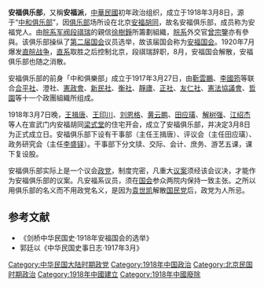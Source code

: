 {{No footnotes|time=2021-11-09T00:37:56+00:00}}
'''安福俱乐部'''，又稱'''安福派'''，[[中華民國|中華民國]]初年政治组织，成立于1918年3月8日，源于“[[中和俱乐部|中和俱乐部]]”，因[[俱乐部|俱乐部]]场所设在北京[[安福胡同|安福胡同]]，故名安福俱乐部，成员称为安福党人。由[[皖系军阀|皖系军阀]][[段祺瑞|段祺瑞]]的親信[[徐樹錚|徐樹錚]]所籌劃組織，[[皖系|皖系]]外交官[[曾宗鑒|曾宗鑒]]亦有參與。该俱乐部操纵了[[中華民國第二屆國會|第二届国会]]议员选举，故该届国会称为[[安福国会|安福国会]]。1920年7月爆发[[直皖战争|直皖战争]]，[[直系|直系]]取胜之后控制北京，段祺瑞辞职，8月，安福国会解散，安福俱乐部也随之消散。

安福俱乐部的前身「中和俱樂部」成立于1917年3月27日，由[[靳雲鵬|靳雲鵬]]、[[李國筠|李國筠]]等联合[[合平社|合平社]]、澄社、[[憲政會|憲政會]]、[[新民社|新民社]]、[[衡社|衡社]]、[[靜廬|靜廬]]、[[正社|正社]]、[[友仁社|友仁社]]、[[憲法協議會|憲法協議會]]、[[哲園|哲園]]等十一个政團組織所组成。

1918年3月7日晚，[[王揖唐|王揖唐]]、[[王印川|王印川]]、[[刘恩格|刘恩格]]、[[黄云鹏|黄云鹏]]、[[田应璜|田应璜]]、[[解树强|解树强]]、[[江绍杰|江绍杰]]等人在宣武门内安福胡同[[梁式堂|梁式堂]]的住宅开会，成立了安福俱乐部，并决定3月8日为正式成立日。安福俱乐部下设有干事部（主任王揖唐）、评议会（主任田应璜）、政务研究会（主任[[李盛铎|李盛铎]]）。干事部下分文牍、交际、会计、庶务、游艺五课，课下复设股。

安福俱乐部实际上是一个议会[[政党|政党]]，制度完密，凡重大[[议案|议案]]须经该会议决，才能作为安福俱乐部的议案。凡安福系议员，须在[[中华民国初年国会|国会]]参众两院内保持一致主张。之所以用俱乐部的名义而不用政党名义，是因为[[袁世凯|袁世凯]]解散[[国民党_(宋教仁)|国民党]]后，政党为人所忌。

==参考文献==
<div class="references-small">
<references />
</div>
*《剑桥中华民国史·1918年安福国会的选举》
* 郭廷以《中华民国史事日志·1917年3月》

[[Category:中华民国大陆时期政党|Category:中华民国大陆时期政党]]
[[Category:1918年中国政治|Category:1918年中国政治]]
[[Category:北京民国时期政治|Category:北京民国时期政治]]
[[Category:1918年中國建立|Category:1918年中國建立]]
[[Category:1918年中國廢除|Category:1918年中國廢除]]